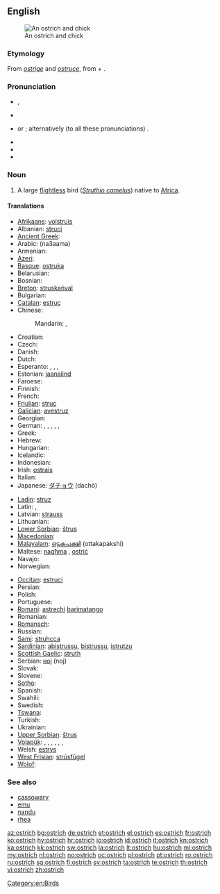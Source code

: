 ==English==
{{wikipedia}}
[[Image:Ostrich and chick.jpg|thumb|An ostrich and chick]]

===Etymology===
From {{etyl|xno}} ''[[ostrige]]'' and {{etyl|fro}} ''[[ostruce]]'', from {{etyl|la}} {{term|avis||bird|lang=la}} + {{term|struthio|strūthiō|ostrich|lang=la}}.

===Pronunciation===
* {{enPR|ŏs'trĭch}}, {{enPR|ôs'trĭch}}
* {{a|UK}} {{IPA|/ˈɒs.tɹɪʧ/}}
* {{a|US}} {{IPA|/ˈɑs.tɹɪʧ/}} or {{IPA|/ˈɔs.trɪʧ/}}; alternatively (to all these pronunciations) {{IPA|/-strɪʤ/}}.
* {{audio|en-us-ostrich.ogg|Audio (US)}}
* {{audio|en-us-ostrich.ogg|Audio (US) (2)}}
* {{SAMPA|/"QstrItS/}}

===Noun===
{{en-noun|es}}

# A large [[flightless]] bird (''[[Struthio camelus]]'') native to [[Africa]].

====Translations====
{{trans-top|large flightless bird}}
* [[Afrikaans]]: [[volstruis]]
* Albanian: [[struci]]
* [[Ancient Greek]]: {{tø|grc|στρουθοκάμηλος|tr=strouthokamēlos|sc=polytonic}}
* Arabic: {{Arab|[[نعامة]]}} (na3aama) {{f}}
* Armenian: {{t-|hy|ջայլամ|tr=ǰaylam}}
* [[Azeri]]: {{t|az|dəvəquşu}}
* [[Basque]]: [[ostruka]]
* Belarusian: {{t-|be|страус|xs=Belarusian}}
* Bosnian: {{t-|bs|noj|m}}
* [[Breton]]: [[struskańval]]
* Bulgarian: {{t+|bg|щраус|tr=štraus}}
* [[Catalan]]: [[estruç]] {{m}}
* Chinese:
*: Mandarin: {{t-|cmn|鴕鳥|sc=Hani}}, {{t-|cmn|鸵鸟|tr=tuóniǎo|sc=Hani}}
* Croatian: {{t+|hr|noj}}
* Czech: {{t-|cs|pštros}}
* Danish: {{t+|da|struds}}
* Dutch: {{t+|nl|struisvogel|m}}
* Esperanto: {{qualifier|♂♀}} {{t|eo|struto}}, {{qualifier|♂}} {{t|eo|virstruto}}, {{qualifier|♀}} {{t|eo|strutino}}, {{qualifier|♂♀ offspring, young}} {{t|eo|strutido}}
* Estonian: [[jaanalind]]
* Faroese: {{t|fo|strutsur}}
* Finnish: {{t-|fi|strutsi}}
* French: {{t+|fr|autruche|f}}
* [[Friulian]]: [[struç]]
* [[Galician]]: [[avestruz]]
* Georgian: {{t|ka|სირაქლემა|tr=sirak’lema|sc=Geor|xs=Georgian}}
* German: {{qualifier|♂♀}} {{t+|de|Strauß|m}}, {{qualifier|♂}} {{t|de|Straußenmännchen|n}}, {{qualifier|♀}} {{t|de|Straußenweibchen|n}}, {{qualifier|♂♀ offspring, young}} {{t|de|Straußenküken|n}}, {{qualifier|♂♀ offspring, young}} {{t|de|Straußenjunges|n}}, {{qualifier|♂♀ offspring, young}} {{t|de|Straußenbaby|n}}
* Greek: {{t+|el|στρουθοκάμηλος|tr=struthokamilos}}
* Hebrew: {{t+|he|יען|f|tr=ya'en}}
* Hungarian: {{t+|hu|strucc}}
* Icelandic: {{t+|is|strútur}}
* Indonesian: {{t+|id|burung unta|xs=Indonesian}}
* Irish: [[ostrais]]
* Italian: {{t+|it|struzzo|m}}
* Japanese: [[ダチョウ]] (dachō)
{{trans-mid}}
* [[Ladin]]: [[struz]]
* Latin: {{t-|la|struthiocamelus|m}}, {{t-|la|struthio|m}}
* Latvian: [[strauss]]
* Lithuanian: {{t+|lt|strutis|xs=Lithuanian}}
* [[Lower Sorbian]]: [[štrus]]
* [[Macedonian]]: {{t-|mk|ној|m|tr=noj}}
* [[Malayalam]]: [[ഒട്ടകപക്ഷി]] (ottakapakshi)
* Maltese: [[nagħma]] {{f}}, [[ostriċ]]
* Navajo: {{tø|nv|tsídiitsoh}}
* Norwegian:
*: {{t|nb|struts|m}}
*: {{t|nn|struts|m}}
* [[Occitan]]: [[estruci]]
* Persian: {{t|fa|شترمرغ|tr=shotor morq|xs=Persian}}
* Polish: {{t+|pl|struś|m}}
* Portuguese: {{t+|pt|avestruz}}
* [[Romani]]: [[astrechi]] {{m}} [[barimatango]] {{m}}
* Romanian: {{t+|ro|struț}}
* [[Romansch]]: {{t-|rm|strut|xs=Romansch}}
* Russian: {{t+|ru|страус|m|tr=straus}}
* [[Sami]]: [[struhcca]]
* [[Sardinian]]: [[abistrussu]], [[bistrussu]], [[istrutzu]]
* [[Scottish Gaelic]]: [[struth]]
* Serbian: [[ноj]] (noj)
* Slovak: {{t-|sk|pštros}}
* Slovene: {{t+|sl|noj|m}}
* [[Sotho]]: {{t|st|mpjhe|xs=Sotho}}
* Spanish: {{t-|es|avestruz|m}}
* Swahili: {{t+|sw|mbuni|xs=Swahili}}
* Swedish: {{t+|sv|struts}}
* [[Tswana]]: {{t-|tn|ntšhe|xs=Tswana}}
* Turkish: {{t+|tr|deve kuşu}}
* Ukrainian: {{t-|uk|страус|tr=straus|xs=Ukrainian}}
* [[Upper Sorbian]]: [[štrus]]
* [[Volapük]]: {{qualifier|♂♀}} {{t|vo|strut}}, {{qualifier|♂}} {{t|vo|histrut}}, {{qualifier|♀}} {{t|vo|jistrut}}, {{qualifier|♂♀ offspring, young}} {{t|vo|strutül}}, {{qualifier|♂ offspring, young}} {{t|vo|histrutül}}, {{qualifier|♀ offspring, young}} {{t|vo|jistrutül}}, {{qualifier|older term, ♂♀}} {{t|vo|lostit}}
* Welsh: [[estrys]]
* [[West Frisian]]: [[strúsfûgel]]
* [[Wolof]]: {{t|wo|bànjóoli|alt=bànjóoli bi}}
{{trans-bottom}}

===See also===
* [[cassowary]]
* [[emu]]
* [[nandu]]
* [[rhea]]

[[Category:en:Birds]]

[[az:ostrich]]
[[bg:ostrich]]
[[de:ostrich]]
[[et:ostrich]]
[[el:ostrich]]
[[es:ostrich]]
[[fr:ostrich]]
[[ko:ostrich]]
[[hy:ostrich]]
[[hr:ostrich]]
[[io:ostrich]]
[[id:ostrich]]
[[it:ostrich]]
[[kn:ostrich]]
[[ka:ostrich]]
[[kk:ostrich]]
[[sw:ostrich]]
[[la:ostrich]]
[[lt:ostrich]]
[[hu:ostrich]]
[[ml:ostrich]]
[[my:ostrich]]
[[nl:ostrich]]
[[no:ostrich]]
[[oc:ostrich]]
[[pl:ostrich]]
[[pt:ostrich]]
[[ro:ostrich]]
[[ru:ostrich]]
[[sq:ostrich]]
[[fi:ostrich]]
[[sv:ostrich]]
[[ta:ostrich]]
[[te:ostrich]]
[[th:ostrich]]
[[vi:ostrich]]
[[zh:ostrich]]